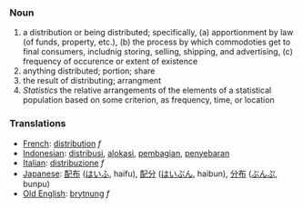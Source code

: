 === Noun ===

# a distribution or being distributed; specifically, (a) apportionment by law (of funds, property, etc.), (b) the process by which commodoties get to final consumers, includnig storing, selling, shipping, and advertising, (c) frequency of occurence or extent of existence
# anything distributed; portion; share
# the result of distributing; arrangment
# ''Statistics'' the relative arrangements of the elements of a statistical population based on some criterion, as frequency, time, or location

=== Translations ===
*[[French]]: [[distribution]] ''f''
*[[Indonesian]]: [[distribusi]], [[alokasi]], [[bagi|pembagian]], [[sebar|penyebaran]]
*[[Italian]]: [[distribuzione]] ''f''
*[[Japanese]]: [[配布]] ([[はいふ]], haifu), [[配分]] ([[はいぶん]], haibun), [[分布]] ([[ぶんぷ]], bunpu)
*[[Old English]]: [[brytnung]] ''f''